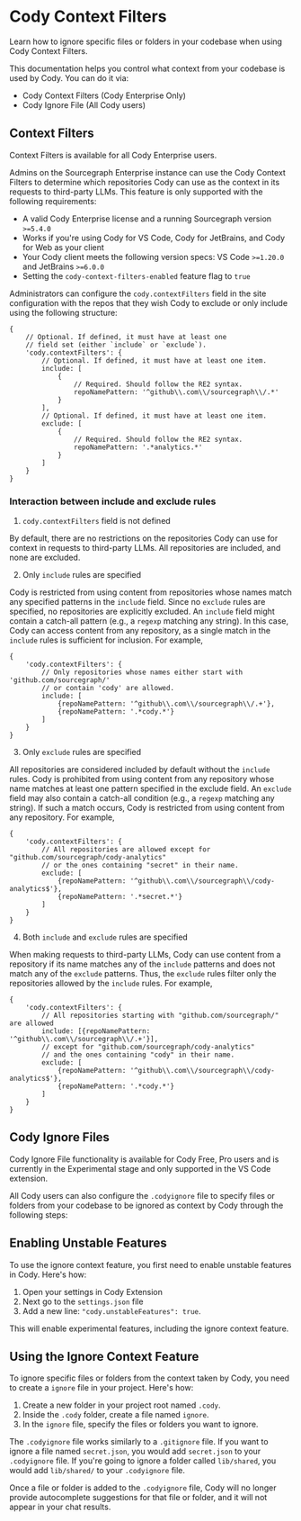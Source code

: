 # Cody Context Filters

<p className="subtitle">Learn how to ignore specific files or folders in your codebase when using Cody Context Filters.</p>

This documentation helps you control what context from your codebase is used by Cody. You can do it via:

- Cody Context Filters (Cody Enterprise Only)
- Cody Ignore File (All Cody users)

## Context Filters

<Callout type="note">Context Filters is available for all Cody Enterprise users.</Callout>

Admins on the Sourcegraph Enterprise instance can use the Cody Context Filters to determine which repositories Cody can use as the context in its requests to third-party LLMs. This feature is only supported with the following requirements:

- A valid Cody Enterprise license and a running Sourcegraph version `>=5.4.0`
- Works if you're using Cody for VS Code, Cody for JetBrains, and Cody for Web as your client
- Your Cody client meets the following version specs: VS Code `>=1.20.0` and JetBrains `>=6.0.0`
- Setting the `cody-context-filters-enabled` feature flag to `true`

Administrators can configure the `cody.contextFilters` field in the site configuration with the repos that they wish Cody to exclude or only include using the following structure:

```
{
	// Optional. If defined, it must have at least one
	// field set (either `include` or `exclude`).
	'cody.contextFilters': {
		// Optional. If defined, it must have at least one item.
		include: [
			{
				// Required. Should follow the RE2 syntax.
				repoNamePattern: '^github\\.com\\/sourcegraph\\/.*'
			}
		],
		// Optional. If defined, it must have at least one item.
		exclude: [
			{
				// Required. Should follow the RE2 syntax.
				repoNamePattern: '.*analytics.*'
			}
		]
	}
}
```

### Interaction between include and exclude rules

1. `cody.contextFilters` field is not defined

By default, there are no restrictions on the repositories Cody can use for context in requests to third-party LLMs. All repositories are included, and none are excluded.

2. Only `include` rules are specified

Cody is restricted from using content from repositories whose names match any specified patterns in the `include` field. Since no `exclude` rules are specified, no repositories are explicitly excluded. An `include` field might contain a catch-all pattern (e.g., a `regexp` matching any string). In this case, Cody can access content from any repository, as a single match in the `include` rules is sufficient for inclusion. For example,

```
{
	'cody.contextFilters': {
		// Only repositories whose names either start with 'github.com/sourcegraph/'
		// or contain 'cody' are allowed.
		include: [
			{repoNamePattern: '^github\\.com\\/sourcegraph\\/.+'},
			{repoNamePattern: '.*cody.*'}
		]
	}
}
```

3. Only `exclude` rules are specified

All repositories are considered included by default without the `include` rules. Cody is prohibited from using content from any repository whose name matches at least one pattern specified in the exclude field. An `exclude` field may also contain a catch-all condition (e.g., a `regexp` matching any string). If such a match occurs, Cody is restricted from using content from any repository. For example,

```
{
	'cody.contextFilters': {
		// All repositories are allowed except for "github.com/sourcegraph/cody-analytics"
		// or the ones containing "secret" in their name.
		exclude: [
			{repoNamePattern: '^github\\.com\\/sourcegraph\\/cody-analytics$'},
			{repoNamePattern: '.*secret.*'}
		]
	}
}
```

4. Both `include` and `exclude` rules are specified

When making requests to third-party LLMs, Cody can use content from a repository if its name matches any of the `include` patterns and does not match any of the `exclude` patterns. Thus, the `exclude` rules filter only the repositories allowed by the `include` rules. For example,

```
{
	'cody.contextFilters': {
		// All repositories starting with "github.com/sourcegraph/" are allowed
		include: [{repoNamePattern: '^github\\.com\\/sourcegraph\\/.+'}],
		// except for "github.com/sourcegraph/cody-analytics"
		// and the ones containing "cody" in their name.
		exclude: [
			{repoNamePattern: '^github\\.com\\/sourcegraph\\/cody-analytics$'},
			{repoNamePattern: '.*cody.*'}
		]
	}
}
```

## Cody Ignore Files

<Callout type="note">Cody Ignore File functionality is available for Cody Free, Pro users and is currently in the Experimental stage and only supported in the VS Code extension.</Callout>

All Cody users can also configure the `.codyignore` file to specify files or folders from your codebase to be ignored as context by Cody through the following steps:

## Enabling Unstable Features

To use the ignore context feature, you first need to enable unstable features in Cody. Here's how:

1. Open your settings in Cody Extension
2. Next go to the `settings.json` file
3. Add a new line: `"cody.unstableFeatures": true`.

This will enable experimental features, including the ignore context feature.

## Using the Ignore Context Feature

To ignore specific files or folders from the context taken by Cody, you need to create a `ignore` file in your project. Here's how:

1. Create a new folder in your project root named `.cody`.
2. Inside the `.cody` folder, create a file named `ignore`.
3. In the `ignore` file, specify the files or folders you want to ignore.

The `.codyignore` file works similarly to a `.gitignore` file. If you want to ignore a file named `secret.json`, you would add `secret.json` to your `.codyignore` file. If you're going to ignore a folder called `lib/shared`, you would add `lib/shared/` to your `.codyignore` file.

Once a file or folder is added to the `.codyignore` file, Cody will no longer provide autocomplete suggestions for that file or folder, and it will not appear in your chat results.
